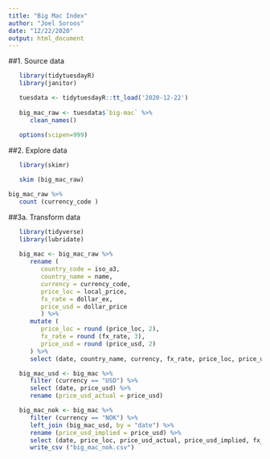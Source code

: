 ```yaml
---
title: "Big Mac Index"
author: "Joel Soroos"
date: "12/22/2020"
output: html_document
---
```



##1. Source data
```r

   library(tidytuesdayR)
   library(janitor)

   tuesdata <- tidytuesdayR::tt_load('2020-12-22') 
   
   big_mac_raw <- tuesdata$`big-mac` %>%
      clean_names()
   
   options(scipen=999)
```


##2. Explore data
```r

   library(skimr)

   skim (big_mac_raw)
```


```r

big_mac_raw %>%
   count (currency_code )
```


##3a. Transform data
```r

   library(tidyverse)
   library(lubridate)
  
   big_mac <- big_mac_raw %>%
      rename (
         country_code = iso_a3,
         country_name = name,
         currency = currency_code,
         price_loc = local_price,
         fx_rate = dollar_ex,
         price_usd = dollar_price
         ) %>%
      mutate (
         price_loc = round (price_loc, 2),
         fx_rate = round (fx_rate, 3),
         price_usd = round (price_usd, 2)
      ) %>%
      select (date, country_name, currency, fx_rate, price_loc, price_usd, usd_raw)
```


```r
   big_mac_usd <- big_mac %>%
      filter (currency == "USD") %>%
      select (date, price_usd) %>%
      rename (price_usd_actual = price_usd)

   big_mac_nok <- big_mac %>%
      filter (currency == "NOK") %>%
      left_join (big_mac_usd, by = "date") %>%
      rename (price_usd_implied = price_usd) %>%
      select (date, price_loc, price_usd_actual, price_usd_implied, fx_rate, usd_raw) %>%
      write_csv ("big_mac_nok.csv")
```